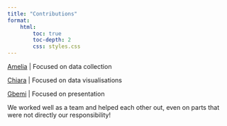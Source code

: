 ```yaml
---
title: "Contributions"
format: 
    html:
        toc: true
        toc-depth: 2 
        css: styles.css
---
```


[Amelia](https://github.com/ajd546) \| Focused on data collection

[Chiara](https://github.com/chiarafranzin) \| Focused on data visualisations

[Gbemi](https://github.com/gbemi-b) \| Focused on presentation

We worked well as a team and helped each other out, even on parts that were not directly our responsibility!